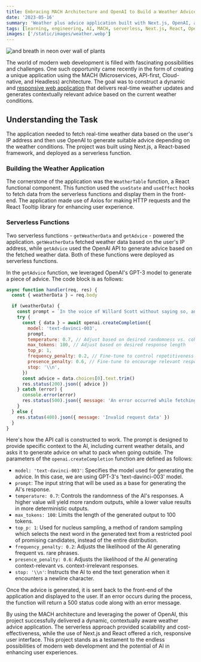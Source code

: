 ```yaml
---
title: Embracing MACH Architecture and OpenAI to Build a Weather Advice Application
date: '2023-05-16'
summary: 'Weather plus advice application built with Next.js, OpenAI, and serverless functions'
tags: [learning, engineering, AI, MACH, serverless, Next.js, React, OpenAI]
images: ['/static/images/weather.webp']
---
```


![and breath in neon over wall of plants](/static/images/weather.webp)

The world of modern web development is filled with fascinating possibilities and challenges. One such opportunity came recently in the form of creating a unique application using the MACH (Microservices, API-first, Cloud-native, and Headless) architecture. The goal was to construct a dynamic and [responsive web application](https://weather-packing-advice.vercel.app/) that delivers real-time weather updates and generates contextually relevant advice based on the current weather conditions.

## Understanding the Task

The application needed to fetch real-time weather data based on the user's IP address and then use OpenAI to generate suitable advice depending on the weather conditions. The project was built using Next.js, a React-based framework, and deployed as a serverless function.

### Building the Weather Application

The cornerstone of the application was the `WeatherTable` function, a React functional component. This function used the `useState` and `useEffect` hooks to fetch data from the serverless functions and display them in the front-end. The application made use of Axios for making HTTP requests and the React Tooltip library for enhancing user experience.

### Serverless Functions

Two serverless functions - `getWeatherData` and `getAdvice` - powered the application. `getWeatherData` fetched weather data based on the user's IP address, while `getAdvice` used the OpenAI API to generate advice based on the fetched weather data. Both of these functions were deployed as serverless functions.

In the `getAdvice` function, we leveraged OpenAI's GPT-3 model to generate a piece of advice. The code block is as follows:

```javascript
async function handler(req, res) {
  const { weatherData } = req.body

  if (weatherData) {
    const prompt = `In the voice of Willard Scott without saying so, and presence based on current time as ${weatherData.location.localtime} and based on current weather described as ${weatherData.current.condition.text} and weather conditions consisting of Cloud Coverage is ${weatherData.current.cloud}% and Temperature is ${weatherData.current.temp_f}F and Humidity is ${weatherData.current.humidity}% and Precipitation for the day is ${weatherData.current.precip_in} inches and Current Wind Speed is ${weatherData.current.wind_mph} mph and Winds are Gusting at ${weatherData.current.gust_mph} mph, any advice on what I should pack when going outside, as in outerwear, and/or an umbrella? Limit 140 characters.`
    try {
      const { data } = await openai.createCompletion({
        model: 'text-davinci-003',
        prompt,
        temperature: 0.7, // Adjust based on desired randomness vs. coherence
        max_tokens: 100, // Adjust based on desired response length
        top_p: 1,
        frequency_penalty: 0.2, // Fine-tune to control repetitiveness
        presence_penalty: 0.6, // Fine-tune to encourage relevant responses
        stop: '\\n',
      })
      const advice = data.choices[0].text.trim()
      res.status(200).json({ advice })
    } catch (error) {
      console.error(error)
      res.status(500).json({ message: 'An error occurred while fetching advice' })
    }
  } else {
    res.status(400).json({ message: 'Invalid request data' })
  }
}
```

Here's how the API call is constructed to work. The prompt is designed to provide specific context to the AI, including current weather details, and asks it to generate advice on what to pack when going outside. The parameters of the `openai.createCompletion` function are defined as follows:

- `model: 'text-davinci-003'`: Specifies the model used for generating the advice. In this case, we are using GPT-3's 'text-davinci-003' model.
- `prompt`: The input string that will be used as a base for generating the AI's response.
- `temperature: 0.7`: Controls the randomness of the AI's responses. A higher value will yield more random outputs, while a lower value results in more deterministic outputs.
- `max_tokens: 100`: Limits the length of the generated output to 100 tokens.
- `top_p: 1`: Used for nucleus sampling, a method of random sampling which selects the next word in the generated text from a restricted pool of promising candidates, instead of the entire distribution.
- `frequency_penalty: 0.2`: Adjusts the likelihood of the AI generating frequent vs. rare phrases.
- `presence_penalty: 0.6`: Adjusts the likelihood of the AI generating context-relevant vs. context-irrelevant responses.
- `stop: '\\n'`: Instructs the AI to end the text generation when it encounters a newline character.

Once the advice is generated, it is sent back to the front-end of the application and displayed to the user. If an error occurs during the process, the function will return a 500 status code along with an error message.

By using the MACH architecture and leveraging the power of OpenAI, this project successfully delivered a dynamic, contextually aware weather advice application. The serverless approach provided scalability and cost-effectiveness, while the use of Next.js and React offered a rich, responsive user interface. This project stands as a testament to the endless possibilities of modern web development and the potential of AI in enhancing user experiences.
